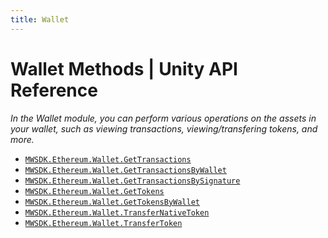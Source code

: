 ```yaml
---
title: Wallet
---
```


# Wallet Methods | Unity API Reference
*In the Wallet module, you can perform various operations on the assets in your wallet, such as viewing transactions, viewing/transfering tokens, and more.*

- [`MWSDK.Ethereum.Wallet.GetTransactions`](/api-reference/unity/ethereum/wallet/GetTransactions)
- [`MWSDK.Ethereum.Wallet.GetTransactionsByWallet`](/api-reference/unity/ethereum/wallet/GetTransactionsByWallet)
- [`MWSDK.Ethereum.Wallet.GetTransactionsBySignature`](/api-reference/unity/ethereum/wallet/GetTransactionsBySignature)
- [`MWSDK.Ethereum.Wallet.GetTokens`](/api-reference/unity/ethereum/wallet/GetTokens)
- [`MWSDK.Ethereum.Wallet.GetTokensByWallet`](/api-reference/unity/ethereum/wallet/GetTokensByWallet)
- [`MWSDK.Ethereum.Wallet.TransferNativeToken`](/api-reference/unity/ethereum/wallet/TransferNativeToken)
- [`MWSDK.Ethereum.Wallet.TransferToken`](/api-reference/unity/ethereum/wallet/TransferToken)